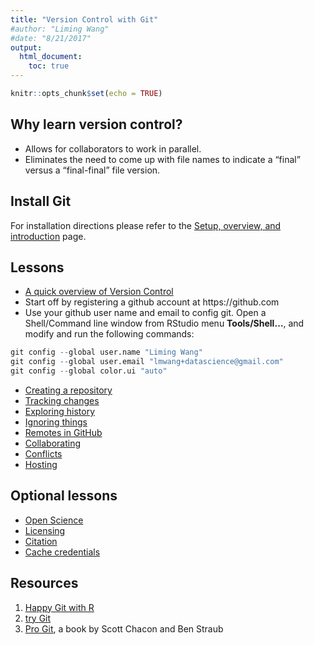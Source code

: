 ```yaml
---
title: "Version Control with Git"
#author: "Liming Wang"
#date: "8/21/2017"
output: 
  html_document:
    toc: true
---
```


```r
knitr::opts_chunk$set(echo = TRUE)
```

## Why learn version control?
- Allows for collaborators to work in parallel.
- Eliminates the need to come up with file names to indicate a "final" versus a "final-final" file version.

## Install Git {#install-git}
For installation directions please refer to the [Setup, overview, and introduction](01-part1-overview.html) page. 

## Lessons
- [A quick overview of Version Control](http://swcarpentry.github.io/git-novice/01-basics/index.html)
- Start off by registering a github account at https://github.com
- Use your github user name and email to config git. Open a Shell/Command line window from RStudio menu **Tools/Shell...**, and modify and run the following commands:
```r
git config --global user.name "Liming Wang"
git config --global user.email "lmwang+datascience@gmail.com"
git config --global color.ui "auto"
```

- [Creating a repository](http://swcarpentry.github.io/git-novice/03-create/index.html)
- [Tracking changes](http://swcarpentry.github.io/git-novice/04-changes/index.html)
- [Exploring history](http://swcarpentry.github.io/git-novice/05-history/index.html)
- [Ignoring things](http://swcarpentry.github.io/git-novice/06-ignore/index.html)
- [Remotes in GitHub](http://swcarpentry.github.io/git-novice/07-github/index.html)
- [Collaborating](http://swcarpentry.github.io/git-novice/08-collab/)
- [Conflicts](http://swcarpentry.github.io/git-novice/09-conflict/)
- [Hosting](http://swcarpentry.github.io/git-novice/13-hosting/index.html)

## Optional lessons
- [Open Science](http://swcarpentry.github.io/git-novice/10-open/index.html)
- [Licensing](http://swcarpentry.github.io/git-novice/11-licensing/index.html)
- [Citation](http://swcarpentry.github.io/git-novice/12-citation/index.html)
- [Cache credentials](http://happygitwithr.com/credential-caching.html)

## Resources
1. [Happy Git with R](http://happygitwithr.com/)
1. [try Git](https://try.github.io)
1. [Pro Git](https://git-scm.com/book/en/v2), a book by Scott Chacon and Ben Straub
